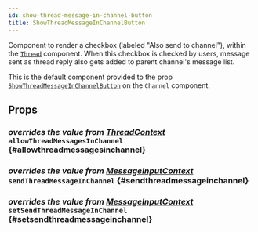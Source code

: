 ```yaml
---
id: show-thread-message-in-channel-button
title: ShowThreadMessageInChannelButton
---
```



Component to render a checkbox (labeled "Also send to channel"), within the [`Thread`](../thread.mdx) component.
When this checkbox is checked by users, message sent as thread reply also gets added to parent channel's message list.

This is the default component provided to the prop [`ShowThreadMessageInChannelButton`](../../core-components/channel.mdx#showthreadmessageinchannelbutton) on the `Channel` component.

## Props

### <div class="label description">_overrides the value from [ThreadContext](../../contexts/thread_context.mdx#allowthreadmessagesinchannel)_</div> `allowThreadMessagesInChannel` {#allowthreadmessagesinchannel}

<AllowThreadMessagesInChannel />

### <div class="label description">_overrides the value from [MessageInputContext](../../contexts/message_input_context.mdx#sendthreadmessageinchannel)_</div> `sendThreadMessageInChannel` {#sendthreadmessageinchannel}

<SendThreadMessageInChannel />

### <div class="label description">_overrides the value from [MessageInputContext](../../contexts/message_input_context.mdx#setsendthreadmessageinchannel)_</div> `setSendThreadMessageInChannel` {#setsendthreadmessageinchannel}

<SetSendThreadMessageInChannel />
